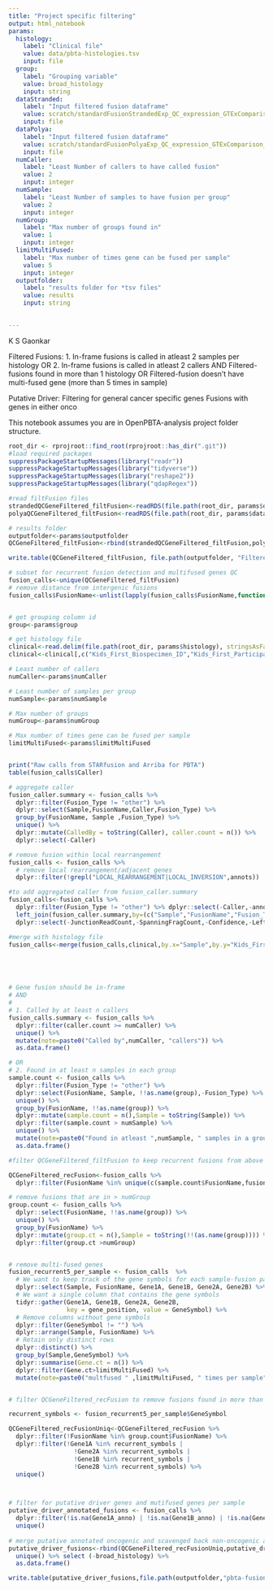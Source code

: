 ```yaml
---
title: "Project specific filtering"
output: html_notebook
params:
  histology:
    label: "Clinical file" 
    value: data/pbta-histologies.tsv
    input: file
  group:
    label: "Grouping variable"
    value: broad_histology
    input: string
  dataStranded:
    label: "Input filtered fusion dataframe"
    value: scratch/standardFusionStrandedExp_QC_expression_GTExComparison_annotated.RDS
    input: file
  dataPolya:
    label: "Input filtered fusion dataframe"
    value: scratch/standardFusionPolyaExp_QC_expression_GTExComparison_annotated.RDS
    input: file    
  numCaller:
    label: "Least Number of callers to have called fusion"
    value: 2
    input: integer
  numSample:
    label: "Least Number of samples to have fusion per group"
    value: 2
    input: integer
  numGroup:
    label: "Max number of groups found in"
    value: 1
    input: integer
  limitMultiFused:
    label: "Max number of times gene can be fused per sample"
    value: 5
    input: integer  
  outputfolder:
    label: "results folder for *tsv files"
    value: results
    input: string     

    
---
```


K S Gaonkar

Filtered Fusions:
1. In-frame fusions is called in atleast 2 samples per histology OR
2. In-frame fusions is called in atleast 2 callers 
AND
Filtered-fusions found in more than 1 histology OR
Filtered-fusion doesn't have multi-fused gene (more than 5 times in sample)

Putative Driver:
Filtering for general cancer specific genes
Fusions with genes in either onco

This notebook assumes you are in OpenPBTA-analysis project folder structure.


```r
root_dir <- rprojroot::find_root(rprojroot::has_dir(".git"))
#load required packages
suppressPackageStartupMessages(library("readr"))
suppressPackageStartupMessages(library("tidyverse"))
suppressPackageStartupMessages(library("reshape2"))
suppressPackageStartupMessages(library("qdapRegex"))

#read filtFusion files
strandedQCGeneFiltered_filtFusion<-readRDS(file.path(root_dir, params$dataStranded))
polyaQCGeneFiltered_filtFusion<-readRDS(file.path(root_dir, params$dataPolya))

# results folder
outputfolder<-params$outputfolder
QCGeneFiltered_filtFusion<-rbind(strandedQCGeneFiltered_filtFusion,polyaQCGeneFiltered_filtFusion)

write.table(QCGeneFiltered_filtFusion, file.path(outputfolder, "FilteredFusion.tsv"),sep="\t",quote=FALSE,row.names = FALSE)

# subset for recurrent fusion detection and multifused genes QC
fusion_calls<-unique(QCGeneFiltered_filtFusion)
# remove distance from intergenic fusions
fusion_calls$FusionName<-unlist(lapply(fusion_calls$FusionName,function(x) rm_between(x, "(", ")", extract = F)))


# get grouping column id
group<-params$group

# get histology file
clinical<-read.delim(file.path(root_dir, params$histology), stringsAsFactors = FALSE)
clinical<-clinical[,c("Kids_First_Biospecimen_ID","Kids_First_Participant_ID","broad_histology")]

# Least number of callers
numCaller<-params$numCaller

# Least number of samples per group
numSample<-params$numSample

# Max number of groups 
numGroup<-params$numGroup

# Max number of times gene can be fused per sample
limitMultiFused<-params$limitMultiFused


print("Raw calls from STARfusion and Arriba for PBTA")
table(fusion_calls$Caller)
```


```r

# aggregate caller 
fusion_caller.summary <- fusion_calls %>%
  dplyr::filter(Fusion_Type != "other") %>%
  dplyr::select(Sample,FusionName,Caller,Fusion_Type) %>%
  group_by(FusionName, Sample ,Fusion_Type) %>%
  unique() %>%
  dplyr::mutate(CalledBy = toString(Caller), caller.count = n()) %>%
  dplyr::select(-Caller)

# remove fusion within local rearrangement
fusion_calls <- fusion_calls %>%
  # remove local rearrangement/adjacent genes
  dplyr::filter(!grepl("LOCAL_REARRANGEMENT|LOCAL_INVERSION",annots))

#to add aggregated caller from fusion_caller.summary
fusion_calls<-fusion_calls %>% 
  dplyr::filter(Fusion_Type != "other") %>% dplyr::select(-Caller,-annots) %>%
  left_join(fusion_caller.summary,by=(c("Sample","FusionName","Fusion_Type"))) %>%
  dplyr::select(-JunctionReadCount,-SpanningFragCount,-Confidence,-LeftBreakpoint,-RightBreakpoint) %>% unique()

#merge with histology file
fusion_calls<-merge(fusion_calls,clinical,by.x="Sample",by.y="Kids_First_Biospecimen_ID")






```


```r
# Gene fusion should be in-frame
# AND
#
# 1. Called by at least n callers
fusion_calls.summary <- fusion_calls %>%
  dplyr::filter(caller.count >= numCaller) %>%
  unique() %>%
  mutate(note=paste0("Called by",numCaller, "callers")) %>%
  as.data.frame()

# OR
# 2. Found in at least n samples in each group
sample.count <- fusion_calls %>%
  dplyr::filter(Fusion_Type != "other") %>%
  dplyr::select(FusionName, Sample, !!as.name(group),-Fusion_Type) %>%
  unique() %>%
  group_by(FusionName, !!as.name(group)) %>%
  dplyr::mutate(sample.count = n(),Sample = toString(Sample)) %>%
  dplyr::filter(sample.count > numSample) %>%
  unique() %>%
  mutate(note=paste0("Found in atleast ",numSample, " samples in a group")) %>%
  as.data.frame()


```



```r
#filter QCGeneFiltered_filtFusion to keep recurrent fusions from above sample.count and fusion_calls.summary

QCGeneFiltered_recFusion<-fusion_calls %>%
  dplyr::filter(FusionName %in% unique(c(sample.count$FusionName,fusion_calls.summary$FusionName)))

```





```r
# remove fusions that are in > numGroup
group.count <- fusion_calls %>%
  dplyr::select(FusionName, !!as.name(group)) %>%
  unique() %>%
  group_by(FusionName) %>%
  dplyr::mutate(group.ct = n(),Sample = toString(!!(as.name(group)))) %>%
  dplyr::filter(group.ct >numGroup)


# remove multi-fused genes
fusion_recurrent5_per_sample <- fusion_calls  %>%
  # We want to keep track of the gene symbols for each sample-fusion pair
  dplyr::select(Sample, FusionName, Gene1A, Gene1B, Gene2A, Gene2B) %>%
  # We want a single column that contains the gene symbols
  tidyr::gather(Gene1A, Gene1B, Gene2A, Gene2B,
                key = gene_position, value = GeneSymbol) %>%
  # Remove columns without gene symbols
  dplyr::filter(GeneSymbol != "") %>%
  dplyr::arrange(Sample, FusionName) %>%
  # Retain only distinct rows
  dplyr::distinct() %>%
  group_by(Sample,GeneSymbol) %>% 
  dplyr::summarise(Gene.ct = n()) %>% 
  dplyr::filter(Gene.ct>limitMultiFused) %>%
  mutate(note=paste0("multfused " ,limitMultiFused, " times per sample"))



```


```r

# filter QCGeneFiltered_recFusion to remove fusions found in more than 1 group 

recurrent_symbols <- fusion_recurrent5_per_sample$GeneSymbol

QCGeneFiltered_recFusionUniq<-QCGeneFiltered_recFusion %>%
  dplyr::filter(!FusionName %in% group.count$FusionName) %>%
  dplyr::filter(!Gene1A %in% recurrent_symbols |
                  !Gene2A %in% recurrent_symbols |
                  !Gene1B %in% recurrent_symbols | 
                  !Gene2B %in% recurrent_symbols) %>%
  unique()




```





```r

# filter for putative driver genes and mutifused genes per sample
putative_driver_annotated_fusions <- fusion_calls %>%
  dplyr::filter(!is.na(Gene1A_anno) | !is.na(Gene1B_anno) | !is.na(Gene2A_anno) | !is.na(Gene2B_anno)) %>%
  unique()
  
# merge putative annotated oncogenic and scavenged back non-oncogenic annotated, recurrent fusions
putative_driver_fusions<-rbind(QCGeneFiltered_recFusionUniq,putative_driver_annotated_fusions) %>%
  unique() %>% select (-broad_histology) %>%
  as.data.frame()

write.table(putative_driver_fusions,file.path(outputfolder,"pbta-fusion-putative-oncogenic.tsv"),sep="\t",quote=FALSE,row.names = FALSE)

```



